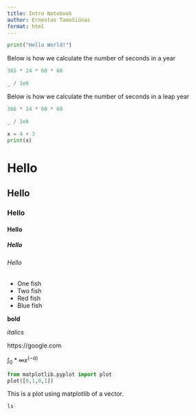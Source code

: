 ```yaml
---
title: Intro Notebook
author: Ernestas Tamošiūnas
format: html
---
```


```python
print("Hello World!")
```
Below is how we calculate the number of seconds in a year
```python
365 * 24 * 60 * 60
```

```python
_ / 1e6
```
Below is how we calculate the number of seconds in a leap year
```python
366 * 24 * 60 * 60
```

```python
_ / 1e6
```

```python
x = 4 + 3
print(x)
```
# Hello
## Hello
### Hello
#### Hello
##### Hello
###### Hello
* One fish
* Two fish
* Red fish
* Blue fish

**bold**

*italics*

https://google.com

$\int_0*\infty x^(-\alpha)$

```python
from matplotlib.pyplot import plot
plot([0,1,0,1])
```
This is a plot using matplotlib of a vector.

```python
ls
```

